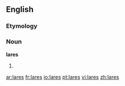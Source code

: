 {{also|Lares}}
==English==

===Etymology===

===Noun===
'''lares'''

# {{plural of|[[lar]]}}

[[ar:lares]]
[[fr:lares]]
[[io:lares]]
[[pt:lares]]
[[vi:lares]]
[[zh:lares]]